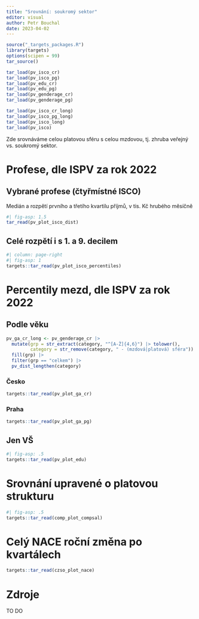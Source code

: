 ```yaml
---
title: "Srovnání: soukromý sektor"
editor: visual
author: Petr Bouchal
date: 2023-04-02
---
```


```r
source("_targets_packages.R")
library(targets)
options(scipen = 99)
tar_source()

tar_load(pv_isco_cr)
tar_load(pv_isco_pg)
tar_load(pv_edu_cr)
tar_load(pv_edu_pg)
tar_load(pv_genderage_cr)
tar_load(pv_genderage_pg)

tar_load(pv_isco_cr_long)
tar_load(pv_isco_pg_long)
tar_load(pv_isco_long)
tar_load(pv_isco)
```

Zde srovnáváme celou platovou sféru s celou mzdovou, tj.
zhruba veřejný vs. soukromý sektor.

# Profese, dle ISPV za rok 2022 {#profese-dle-ispv-za-rok-2022}

## Vybrané profese (čtyřmístné ISCO) {#vybrané-profese-čtyřmístné-isco}

Medián a rozpětí prvního a třetího kvartilu příjmů, v tis.
Kč hrubého měsíčně

```r
#| fig-asp: 1.5
tar_read(pv_plot_isco_dist)
```

## Celé rozpětí i s 1. a 9. decilem {#celé-rozpětí-i-s-1.-a-9.-decilem}

```r
#| column: page-right
#| fig-asp: 1
targets::tar_read(pv_plot_isco_percentiles)
```

# Percentily mezd, dle ISPV za rok 2022 {#percentily-mezd-dle-ispv-za-rok-2022}

## Podle věku {#podle-věku}

```r
pv_ga_cr_long <- pv_genderage_cr |>
  mutate(grp = str_extract(category, "^[A-Ž]{4,6}") |> tolower(),
         category = str_remove(category, " - (mzdová|platová) sféra")) |>
  fill(grp) |>
  filter(grp == "celkem") |>
  pv_dist_lengthen(category)
```

### Česko {#česko}

```r
targets::tar_read(pv_plot_ga_cr)
```

### Praha {#praha}

```r
targets::tar_read(pv_plot_ga_pg)
```

## Jen VŠ {#jen-vš}

```r
#| fig-asp: .5
targets::tar_read(pv_plot_edu)
```

# Srovnání upravené o platovou strukturu {#srovnání-upravené-o-platovou-strukturu}

```r
#| fig-asp: .5
targets::tar_read(comp_plot_compsal)
```

# Celý NACE roční změna po kvartálech {#celý-nace-roční-změna-po-kvartálech}

```r
targets::tar_read(czso_plot_nace)
```

# Zdroje {#zdroje}

TO DO
